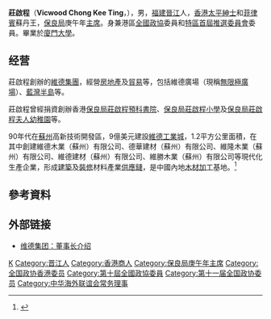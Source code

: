 '''莊啟程'''{{MBE|C}}{{JP|C}}（'''Vicwood Chong Kee Ting '''，{{bd|1940年}}），男，[[福建|福建]][[晉江|晉江]]人，[[香港|香港]][[太平紳士|太平紳士]]和[[菲律賓|菲律賓]]蘇丹王，[[保良局|保良局]]庚午年[[主席|主席]]。身兼港區[[全國政協|全國政協]]委員和[[香港特別行政區第一屆政府推選委員會|特區首屆推選委員會]]委員。畢業於[[廈門大學|廈門大學]]。

== 经营 ==
莊啟程創辦的[[維德集團|維德集團]]，經營[[房地產|房地產]]及[[貿易|貿易]]等，包括維德廣場（現稱[[無限極廣場|無限極廣場]]）、[[藍灣半島|藍灣半島]]等。

莊啟程曾經捐資創辦香港[[保良局莊啟程預科書院|保良局莊啟程預科書院]]、[[保良局莊啟程小學|保良局莊啟程小學]]及[[保良局莊啟程夫人幼稚園|保良局莊啟程夫人幼稚園]]等。

90年代在[[蘇州|蘇州]]高新技術開發區，9億美元建設[[維德工業城|維德工業城]]，1.2平方公里面積，在其中創建維德木業（蘇州）有限公司、德華建材（蘇州）有限公司、維隆木業（蘇州）有限公司、維德建材（蘇州）有限公司、維勝木業（蘇州）有限公司等現代化生產企業，形成[[建築|建築]]及[[裝修|裝修]]材料產業[[供應鏈|供應鏈]]，是中國內地[[木材|木材]][[加工|加工]]基地。<ref>{{Cite web |url=http://www.vicwood.com.cn/wdjt/zxzc/zxzc.asp |title=存档副本 |accessdate=2007-10-20 |archive-date=2007-10-08 |archive-url=https://web.archive.org/web/20071008220058/http://www.vicwood.com.cn/wdjt/zxzc/zxzc.asp |dead-url=yes }}</ref>

== 參考資料 ==
{{reflist}}

== 外部链接 ==
* [http://www.vicwood.com.cn/wdjt/zxzc/zxzc.asp 维德集团：董事长介绍] {{Wayback|url=http://www.vicwood.com.cn/wdjt/zxzc/zxzc.asp |date=20071008220058 }}

{{Navboxes 
| title  = 庄启程在[[中华海外联谊会|中华海外联谊会]]的职务
| list1  =
{{中华海外联谊会第一届理事会}}
{{中华海外联谊会第二届理事会}}
{{中华海外联谊会第三届理事会}}
}}

{{Authority control}}
{{DEFAULTSORT:Zhuang}}
[[Category:莊姓|K]]
[[Category:晋江人|Category:晋江人]]
[[Category:香港商人|Category:香港商人]]
[[Category:保良局庚午年主席|Category:保良局庚午年主席]]
[[Category:全国政协香港委员|Category:全国政协香港委员]]
[[Category:第十屆全國政協委員|Category:第十屆全國政協委員]]
[[Category:第十一届全国政协委员|Category:第十一届全国政协委员]]
[[Category:中华海外联谊会常务理事|Category:中华海外联谊会常务理事]]